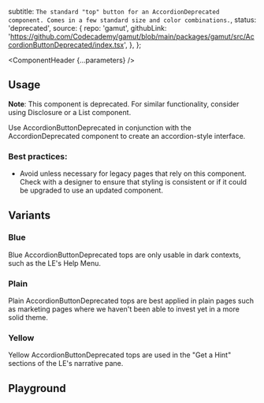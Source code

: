 


  subtitle: `The standard "top" button for an AccordionDeprecated component.
Comes in a few standard size and color combinations.`,
  status: 'deprecated',
  source: {
    repo: 'gamut',
    githubLink:
      'https://github.com/Codecademy/gamut/blob/main/packages/gamut/src/AccordionButtonDeprecated/index.tsx',
  },
};

<Meta of={AccordionButtonDeprecatedStories} />

<ComponentHeader {...parameters} />

## Usage

**Note**: This component is deprecated. For similar functionality, consider using <LinkTo id="Molecules/Disclosure" >Disclosure</LinkTo> or a <LinkTo id="Organisms/Lists & Tables/List">List</LinkTo> component.

Use AccordionButtonDeprecated in conjunction with the AccordionDeprecated component to create an accordion-style interface.

### Best practices:

- Avoid unless necessary for legacy pages that rely on this component. Check with a designer to ensure that styling is consistent or if it could be upgraded to use an updated component.

## Variants

### Blue

Blue AccordionButtonDeprecated tops are only usable in dark contexts, such as the LE's Help Menu.

<Canvas of={AccordionButtonDeprecatedStories.Blue} />

### Plain

Plain AccordionButtonDeprecated tops are best applied in plain pages such as marketing pages where we haven't been able to invest yet in a more solid theme.

<Canvas of={AccordionButtonDeprecatedStories.Plain} />

### Yellow

Yellow AccordionButtonDeprecated tops are used in the "Get a Hint" sections of the LE's narrative pane.

<Canvas of={AccordionButtonDeprecatedStories.Yellow} />

## Playground

<Canvas sourceState="shown" of={AccordionButtonDeprecatedStories.Blue} />

<Controls />
